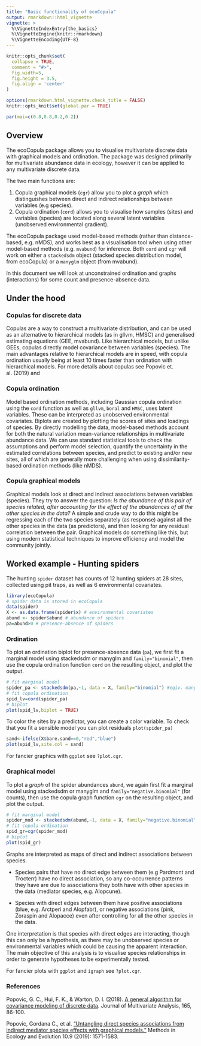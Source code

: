 ```yaml
---
title: "Basic functionality of ecoCopula"
output: rmarkdown::html_vignette
vignette: >
  %\VignetteIndexEntry{the_basics}
  %\VignetteEngine{knitr::rmarkdown}
  %\VignetteEncoding{UTF-8}
---
```


```r
knitr::opts_chunk$set(
  collapse = TRUE,
  comment = "#>",
  fig.width=5,
  fig.height = 3.5,
  fig.align = 'center'
)
```

```r
options(rmarkdown.html_vignette.check_title = FALSE)
knitr::opts_knit$set(global.par = TRUE)
```

```r
par(mai=c(0.8,0.8,0.2,0.2))
```


## Overview

The ecoCopula package allows you to visualise multivariate discrete data with graphical models and ordination. The package was designed primarily for multivariate abundance data in ecology, however it can be applied to any multivariate discrete data. 

The two main functions are:

1. Copula graphical models (`cgr`) allow you to plot a *graph* which distinguishes between direct and indirect relationships between variables (e.g species).
2. Copula ordination (`cord`) allows you to visualise how samples (sites) and variables (species) are located along several latent variables (unobserved environmental gradient). 

The ecoCopula package used model-based methods (rather than distance-based, e.g. nMDS), and works best as a visualisation tool when using other model-based methods (e.g. `mvabund`) for inference. Both `cord` and `cgr` will work on either a `stackedsdm` object (stacked species distribution model, from ecoCopula) or a `manyglm` object (from mvabund). 

In this document we will look at unconstrained ordination and graphs (interactions) for some count and presence-absence data. 


## Under the hood

### Copulas for discrete data

Copulas are a way to construct a multivariate distribution, and can be used as an alternative to hierarchical models (as in gllvm, HMSC) and generalised estimating equations (GEE, mvabund). Like hierarchical models, but unlike GEEs, copulas directly model covariance between variables (species). The main advantages relative to hierarchical models are in speed, with copula ordination usually being at least 10 times faster than ordination with hierarchical models. For more details about copulas see Popovic et. al. (2019) and 

### Copula ordination

Model based ordination methods, including Gaussian copula ordination using the `cord` function as well as `gllvm`, `boral` and `HMSC`, uses latent variables. These can be interpreted as unobserved environmental covariates. Biplots are created by plotting the scores of sites and loadings of species. By directly modelling the data, model-based methods account for both the natural variation mean-variance relationships in multivariate abundance data.  We can use standard statistical tools to  check the assumptions and perform model selection, quantify the uncertainty in the estimated correlations between species, and predict to existing and/or new sites, all of which are generally more challenging when using dissimilarity-based ordination methods (like nMDS). 

### Copula graphical models

Graphical models look at direct and indirect associations between variables (species). They try to answer the question: *Is the abundance of this pair of species related, after accounting for the effect of the abundances of all the other species in the data?* A simple and crude way to do this might be regressing each of the two species separately (as response) against all the other species in the data (as predictors), and then looking for any residual correlation between the pair. Graphical models do something like this, but using modern statistical techniques to improve efficiency and model the community jointly. 

## Worked example - Hunting spiders

The hunting `spider` dataset has counts of 12 hunting spiders at 28 sites, collected using pit traps, as well as 6 environmental covariates. 

```r
library(ecoCopula)
# spider data is stored in ecoCopula
data(spider)
X <- as.data.frame(spider$x) # environmental covariates
abund <- spider$abund # abundance of spiders
pa=abund>0 # presence-absence of spiders
```

### Ordination

To plot an ordination biplot for presence-absence data (`pa`), we first fit a marginal model using stackedsdm or manyglm and `family="binomial"`, then use the copula ordination function `cord` on the resulting object, and plot the output. 

```r
# fit marginal model
spider_pa <- stackedsdm(pa,~1, data = X, family="binomial") #eqiv. manyglm()
# fit copula ordination 
spid_lv=cord(spider_pa)
# biplot
plot(spid_lv,biplot = TRUE)
```

To color the sites by a predictor, you can create a color variable. To check that you fit a sensible model you can plot residuals `plot(spider_pa)`

```r
sand<-ifelse(X$bare.sand==0,"red","blue")
plot(spid_lv,site.col = sand)
```

For fancier graphics with `ggplot` see `?plot.cgr`.

### Graphical model

To plot a *graph* of the spider abundances `abund`, we again first fit a marginal model using stackedsdm or manyglm and `family="negative.binomial"` (for counts), then use the copula graph function `cgr` on the resulting object, and plot the output. 

```r
# fit marginal model
spider_mod <- stackedsdm(abund,~1, data = X, family="negative.binomial") #eqiv. manyglm()
# fit copula ordination 
spid_gr=cgr(spider_mod)
# biplot
plot(spid_gr)
```

Graphs are interpreted as maps of direct and indirect associations between species. 

- Species pairs that have no direct edge between them (e.g Pardmont and Trocterr) have no direct association, so any co-occurrence patterns they have are due to associations they both have with other species in the data (mediator species, e.g. Alopcune). 

- Species with direct edges between them have positive associations (blue, e.g. Arctperi and Alopfabr), or negative associations (pink, Zoraspin and Alopacce) even after controlling for all the other species in the data. 

One interpretation is that species with direct edges are interacting, though this can only be a hypothesis, as there may be unobserved species or environmental variables which could be causing the apparent interaction. The main objective of this analysis is to visualise species relationships in order to generate hypotheses to be experimentally tested. 

For fancier plots with `ggplot` and `igraph` see `?plot.cgr`.



### References

Popovic, G. C., Hui, F. K., & Warton, D. I. (2018). [A general algorithm for covariance modeling of discrete data](https://doi.org/10.1016/j.jmva.2017.12.002). Journal of Multivariate Analysis, 165, 86-100.

Popovic, Gordana C., et al. ["Untangling direct species associations from indirect mediator species effects with graphical models."](https://doi.org/10.1111/2041-210X.13247) Methods in Ecology and Evolution 10.9 (2019): 1571-1583.




